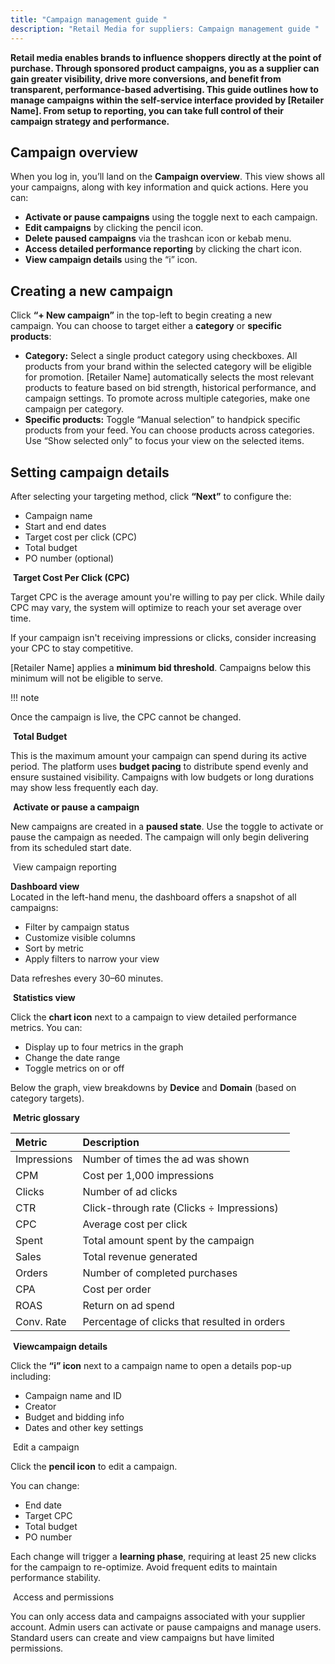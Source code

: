 ```yaml
---
title: "Campaign management guide "
description: "Retail Media for suppliers: Campaign management guide "
---
```


**Retail media enables brands to influence shoppers directly at the point of purchase. Through sponsored product campaigns, you as a supplier can gain greater visibility, drive more conversions, and benefit from transparent, performance-based advertising. This guide outlines how to manage campaigns within the self-service interface provided by [Retailer Name]. From setup to reporting, you can take full control of their campaign strategy and performance.** 

## Campaign overview

When you log in, you’ll land on the **Campaign overview**. This view shows all your campaigns, along with key information and quick actions. Here you can: 

- **Activate or pause campaigns** using the toggle next to each campaign. 
- **Edit campaigns** by clicking the pencil icon. 
- **Delete paused campaigns** via the trashcan icon or kebab menu. 
- **Access detailed performance reporting** by clicking the chart icon. 
- **View campaign details** using the “i” icon.

## Creating a new campaign 

Click **“+ New campaign”** in the top-left  to begin creating a new campaign. You can choose to target either a **category** or **specific products**: 

- **Category:** Select a single product category using checkboxes. All products from your brand within the selected category will be eligible for promotion. [Retailer Name] automatically selects the most relevant products to feature based on bid strength, historical performance, and campaign settings. To promote across multiple categories, make one campaign per category.
- **Specific products:** Toggle “Manual selection” to handpick specific products from your feed. You can choose products across categories. Use “Show selected only” to focus your view on the selected items.

## Setting campaign details

After selecting your targeting method, click **“Next”** to configure the: 

- Campaign name 
- Start and end dates 
- Target cost per click (CPC) 
- Total budget 
- PO number (optional) 

 **Target Cost Per Click (CPC)** 

Target CPC is the average amount you're willing to pay per click. While daily CPC may vary, the system will optimize to reach your set average over time. 

If your campaign isn't receiving impressions or clicks, consider increasing your CPC to stay competitive. 

[Retailer Name] applies a **minimum bid threshold**. Campaigns below this minimum will not be eligible to serve. 

!!! note

Once the campaign is live, the CPC cannot be changed. 

 **Total Budget** 

This is the maximum amount your campaign can spend during its active period. The platform uses **budget pacing** to distribute spend evenly and ensure sustained visibility. Campaigns with low budgets or long durations may show less frequently each day. 

 **Activate or pause a campaign** 

New campaigns are created in a **paused state**. Use the toggle to activate or pause the campaign as needed. The campaign will only begin delivering from its scheduled start date. 

 View campaign reporting 

**Dashboard view** \
Located in the left-hand menu, the dashboard offers a snapshot of all campaigns: 

- Filter by campaign status 
- Customize visible columns 
- Sort by metric 
- Apply filters to narrow your view 

Data refreshes every 30–60 minutes. 

 **Statistics view** 

Click the **chart icon** next to a campaign to view detailed performance metrics. You can: 

- Display up to four metrics in the graph 
- Change the date range 
- Toggle metrics on or off 

Below the graph, view breakdowns by **Device** and **Domain** (based on category targets). 

 **Metric glossary** 

| **Metric**  | **Description**                              |
| :---------- | :------------------------------------------- |
| Impressions | Number of times the ad was shown             |
| CPM         | Cost per 1,000 impressions                   |
| Clicks      | Number of ad clicks                          |
| CTR         | Click-through rate (Clicks ÷ Impressions)    |
| CPC         | Average cost per click                       |
| Spent       | Total amount spent by the campaign           |
| Sales       | Total revenue generated                      |
| Orders      | Number of completed purchases                |
| CPA         | Cost per order                               |
| ROAS        | Return on ad spend                           |
| Conv. Rate  | Percentage of clicks that resulted in orders |

 **Viewcampaign details** 

Click the **“i” icon** next to a campaign name to open a details pop-up including: 

- Campaign name and ID 
- Creator 
- Budget and bidding info 
- Dates and other key settings 

 Edit a campaign 

Click the **pencil icon** to edit a campaign. 

You can change: 

- End date 
- Target CPC 
- Total budget 
- PO number 

Each change will trigger a **learning phase**, requiring at least 25 new clicks for the campaign to re-optimize. Avoid frequent edits to maintain performance stability. 

 Access and permissions 

You can only access data and campaigns associated with your supplier account. Admin users can activate or pause campaigns and manage users. Standard users can create and view campaigns but have limited permissions. 